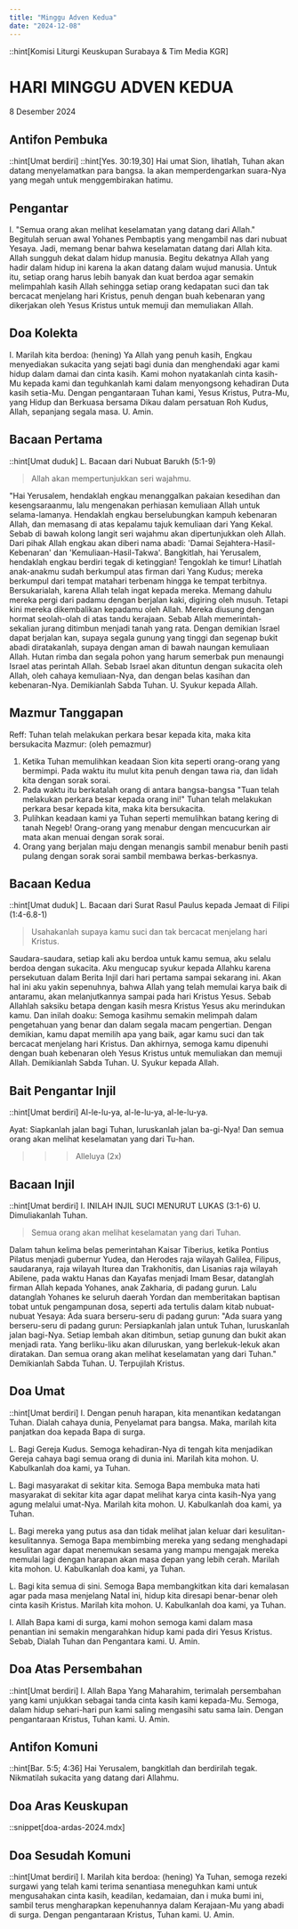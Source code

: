 ```yaml
---
title: "Minggu Adven Kedua"
date: "2024-12-08"
---
```


::hint[Komisi Liturgi Keuskupan Surabaya & Tim Media KGR]
# HARI MINGGU ADVEN KEDUA
8 Desember 2024

## Antifon Pembuka
::hint[Umat berdiri] 
::hint[Yes. 30:19,30]
Hai umat Sion, lihatlah, Tuhan akan datang menyelamatkan para bangsa. Ia akan memperdengarkan suara-Nya yang megah untuk menggembirakan hatimu.

## Pengantar
I. "Semua orang akan melihat keselamatan yang datang dari Allah." Begitulah seruan awal Yohanes Pembaptis yang mengambil nas dari nubuat Yesaya. Jadi, memang benar bahwa keselamatan datang dari Allah kita. Allah sungguh dekat dalam hidup manusia. Begitu dekatnya Allah yang hadir dalam hidup ini karena la akan datang dalam wujud manusia. Untuk itu, setiap orang harus lebih banyak dan kuat berdoa agar semakin melimpahlah kasih Allah sehingga setiap orang kedapatan suci dan tak bercacat menjelang hari Kristus, penuh dengan buah kebenaran yang dikerjakan oleh Yesus Kristus untuk memuji dan memuliakan Allah.

## Doa Kolekta
I. Marilah kita berdoa: (hening)
Ya Allah yang penuh kasih, Engkau menyediakan sukacita yang sejati bagi dunia dan menghendaki agar kami hidup dalam damai dan cinta kasih. Kami mohon nyatakanlah cinta kasih-Mu kepada kami dan teguhkanlah kami dalam menyongsong kehadiran Duta kasih setia-Mu. Dengan pengantaraan Tuhan kami, Yesus Kristus, Putra-Mu, yang Hidup dan Berkuasa bersama Dikau dalam persatuan Roh Kudus, Allah, sepanjang segala masa.
U. Amin.

## Bacaan Pertama
::hint[Umat duduk]
L. Bacaan dari Nubuat Barukh (5:1-9)
> Allah akan mempertunjukkan seri wajahmu.

"Hai Yerusalem, hendaklah engkau menanggalkan pakaian kesedihan dan kesengsaraanmu, lalu mengenakan perhiasan kemuliaan Allah untuk selama-lamanya. Hendaklah engkau berselubungkan kampuh kebenaran Allah, dan memasang di atas kepalamu tajuk kemuliaan dari Yang Kekal. Sebab di bawah kolong langit seri wajahmu akan dipertunjukkan oleh Allah. Dari pihak Allah engkau akan diberi nama abadi: 'Damai Sejahtera-Hasil-Kebenaran' dan 'Kemuliaan-Hasil-Takwa'. Bangkitlah, hai Yerusalem, hendaklah engkau berdiri tegak di ketinggian! Tengoklah ke timur! Lihatlah anak-anakmu sudah berkumpul atas firman dari Yang Kudus; mereka berkumpul dari tempat matahari terbenam hingga ke tempat terbitnya. Bersukarialah, karena Allah telah ingat kepada mereka. Memang dahulu mereka pergi dari padamu dengan berjalan kaki, digiring oleh musuh. Tetapi kini mereka dikembalikan kepadamu oleh Allah. Mereka diusung dengan hormat seolah-olah di atas tandu kerajaan. Sebab Allah memerintah-sekalian jurang ditimbun menjadi tanah yang rata. Dengan demikian Israel dapat berjalan kan, supaya segala gunung yang tinggi dan segenap bukit abadi diratakanlah, supaya dengan aman di bawah naungan kemuliaan Allah. Hutan rimba dan segala pohon yang harum semerbak pun menaungi Israel atas perintah Allah. Sebab Israel akan dituntun dengan sukacita oleh Allah, oleh cahaya kemuliaan-Nya, dan dengan belas kasihan dan kebenaran-Nya.
Demikianlah Sabda Tuhan.
U. Syukur kepada Allah.

## Mazmur Tanggapan
Reff: Tuhan telah melakukan perkara besar kepada kita, maka kita bersukacita
Mazmur: (oleh pemazmur)
1. Ketika Tuhan memulihkan keadaan Sion kita seperti orang-orang yang bermimpi. Pada waktu itu mulut kita penuh dengan tawa ria, dan lidah kita dengan sorak sorai.
2. Pada waktu itu berkatalah orang di antara bangsa-bangsa "Tuan telah melakukan perkara besar kepada orang ini!" Tuhan telah melakukan perkara besar kepada kita, maka kita bersukacita.
3. Pulihkan keadaan kami ya Tuhan seperti memulihkan batang kering di tanah Negeb! Orang-orang yang menabur dengan mencucurkan air mata akan menuai dengan sorak sorai.
4. Orang yang berjalan maju dengan menangis sambil menabur benih pasti pulang dengan sorak sorai sambil membawa berkas-berkasnya.

## Bacaan Kedua
::hint[Umat duduk]
L. Bacaan dari Surat Rasul Paulus kepada Jemaat di Filipi (1:4-6.8-1)
> Usahakanlah supaya kamu suci dan tak bercacat menjelang hari Kristus. 

Saudara-saudara, setiap kali aku berdoa untuk kamu semua, aku selalu berdoa dengan sukacita. Aku mengucap syukur kepada Allahku karena persekutuan dalam Berita Injil dari hari pertama sampai sekarang ini. Akan hal ini aku yakin sepenuhnya, bahwa Allah yang telah memulai karya baik di antaramu, akan melanjutkannya sampai pada hari Kristus Yesus. Sebab Allahlah saksiku betapa dengan kasih mesra Kristus Yesus aku merindukan kamu. Dan inilah doaku: Semoga kasihmu semakin melimpah dalam pengetahuan yang benar dan dalam segala macam pengertian. Dengan demikian, kamu dapat memilih apa yang baik, agar kamu suci dan tak bercacat menjelang hari Kristus. Dan akhirnya, semoga kamu dipenuhi dengan buah kebenaran oleh Yesus Kristus untuk memuliakan dan memuji Allah.
Demikianlah Sabda Tuhan.
U. Syukur kepada Allah.

## Bait Pengantar Injil
::hint[Umat berdiri]
Al-le-lu-ya, al-le-lu-ya, al-le-lu-ya.

Ayat:
Siapkanlah jalan bagi Tuhan, luruskanlah jalan ba-gi-Nya! Dan semua orang akan melihat keselamatan yang dari Tu-han.
>>> Alleluya (2x)

## Bacaan Injil
::hint[Umat berdiri]
I. INILAH INJIL SUCI MENURUT LUKAS (3:1-6)
U. Dimuliakanlah Tuhan.
> Semua orang akan melihat keselamatan yang dari Tuhan.

Dalam tahun kelima belas pemerintahan Kaisar Tiberius, ketika Pontius Pilatus menjadi gubernur Yudea, dan Herodes raja wilayah Galilea, Filipus, saudaranya, raja wilayah Iturea dan Trakhonitis, dan Lisanias raja wilayah Abilene, pada waktu Hanas dan Kayafas menjadi Imam Besar, datanglah firman Allah kepada Yohanes, anak Zakharia, di padang gurun. Lalu datanglah Yohanes ke seluruh daerah Yordan dan memberitakan baptisan tobat untuk pengampunan dosa, seperti ada tertulis dalam kitab nubuat-nubuat Yesaya: Ada suara berseru-seru di padang gurun: "Ada suara yang berseru-seru di padang gurun: Persiapkanlah jalan untuk Tuhan, luruskanlah jalan bagi-Nya. Setiap lembah akan ditimbun, setiap gunung dan bukit akan menjadi rata. Yang berliku-liku akan diluruskan, yang berlekuk-lekuk akan diratakan. Dan semua orang akan melihat keselamatan yang dari Tuhan."
Demikianlah Sabda Tuhan.
U. Terpujilah Kristus.

## Doa Umat
::hint[Umat berdiri]
I. Dengan penuh harapan, kita menantikan kedatangan Tuhan. Dialah cahaya dunia, Penyelamat para bangsa. Maka, marilah kita panjatkan doa kepada Bapa di surga.

L. Bagi Gereja Kudus. Semoga kehadiran-Nya di tengah kita menjadikan Gereja
cahaya bagi semua orang di dunia ini. Marilah kita mohon.
U. Kabulkanlah doa kami, ya Tuhan.

L. Bagi masyarakat di sekitar kita. Semoga Bapa membuka mata hati masyarakat di sekitar kita agar dapat melihat karya cinta kasih-Nya yang agung melalui umat-Nya. Marilah kita mohon.
U. Kabulkanlah doa kami, ya Tuhan.

L. Bagi mereka yang putus asa dan tidak melihat jalan keluar dari kesulitan-kesulitannya. Semoga Bapa membimbing mereka yang sedang menghadapi kesulitan agar dapat menemukan sesama yang mampu mengajak mereka memulai lagi dengan harapan akan masa depan yang lebih cerah. Marilah kita mohon.
U. Kabulkanlah doa kami, ya Tuhan.

L. Bagi kita semua di sini. Semoga Bapa membangkitkan kita dari kemalasan agar pada masa menjelang Natal ini, hidup kita diresapi benar-benar oleh cinta kasih Kristus. Marilah kita mohon.
U. Kabulkanlah doa kami, ya Tuhan.

I. Allah Bapa kami di surga, kami mohon semoga kami dalam masa penantian ini semakin mengarahkan hidup kami pada diri Yesus Kristus. Sebab, Dialah Tuhan dan Pengantara kami.
U. Amin.

## Doa Atas Persembahan
::hint[Umat berdiri]
I. Allah Bapa Yang Maharahim, terimalah persembahan yang kami unjukkan sebagai tanda cinta kasih kami kepada-Mu. Semoga, dalam hidup sehari-hari pun kami saling mengasihi satu sama lain. Dengan pengantaraan Kristus, Tuhan kami.
U. Amin.

## Antifon Komuni
::hint[Bar. 5:5; 4:36]
Hai Yerusalem, bangkitlah dan berdirilah tegak. Nikmatilah sukacita yang datang dari Allahmu.

## Doa Aras Keuskupan
::snippet[doa-ardas-2024.mdx]

## Doa Sesudah Komuni
::hint[Umat berdiri]
I. Marilah kita berdoa: (hening)
Ya Tuhan, semoga rezeki surgawi yang telah kami terima senantiasa meneguhkan kami untuk mengusahakan cinta kasih, keadilan, kedamaian, dan i muka bumi ini, sambil terus mengharapkan kepenuhannya dalam Kerajaan-Mu yang abadi di surga. Dengan pengantaraan Kristus, Tuhan kami.
U. Amin.